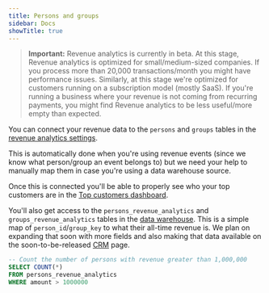 ```yaml
---
title: Persons and groups
sidebar: Docs
showTitle: true
---
```


> **Important:** Revenue analytics is currently in beta. At this stage, Revenue analytics is optimized for small/medium-sized companies. If you process more than 20,000 transactions/month you might have performance issues. Similarly, at this stage we're optimized for customers running on a subscription model (mostly SaaS). If you're running a business where your revenue is not coming from recurring payments, you might find Revenue analytics to be less useful/more empty than expected.

You can connect your revenue data to the `persons` and `groups` tables in the [revenue analytics settings](https://app.posthog.com/data-management/revenue).

This is automatically done when you're using revenue events (since we know what person/group an event belongs to) but we need your help to manually map them in case you're using a data warehouse source.

<ProductScreenshot
  imageLight = "https://res.cloudinary.com/dmukukwp6/image/upload/Screenshot_2025_09_05_at_16_20_38_743c93fff2.png"
  imageDark = "https://res.cloudinary.com/dmukukwp6/image/upload/Screenshot_2025_09_05_at_16_20_29_8ec0f4633a.png"
  alt="Revenue analytics persons and groups setup" 
  classes="rounded"
/>

Once this is connected you'll be able to properly see who your top customers are in the [Top customers dashboard](https://app.posthog.com/revenue_analytics#top-customers).

You'll also get access to the `persons_revenue_analytics` and `groups_revenue_analytics` tables in the [data warehouse](https://app.posthog.com/data-warehouse). This is a simple map of `person_id`/`group_key` to what their all-time revenue is. We plan on expanding that soon with more fields and also making that data available on the soon-to-be-released [CRM](/teams/crm) page.

```sql
-- Count the number of persons with revenue greater than 1,000,000
SELECT COUNT(*)
FROM persons_revenue_analytics
WHERE amount > 1000000
```
